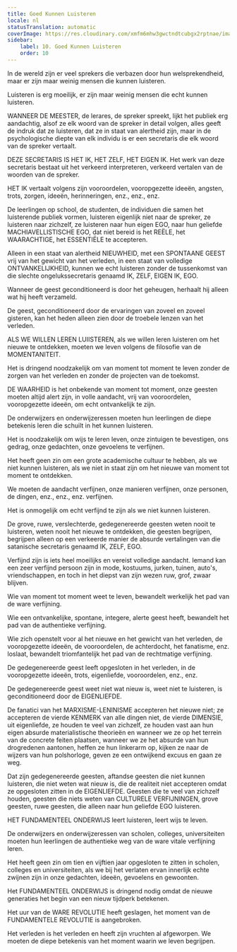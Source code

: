 ```yaml
---
title: Goed Kunnen Luisteren
locale: nl
statusTranslation: automatic
coverImage: https://res.cloudinary.com/xmfm6mhw3gwctndtcubgx2rptnae/image/upload/v1740337243/small_cover_educacion_fundamental_a051170f1c.webp
sidebar:
    label: 10. Goed Kunnen Luisteren
    order: 10
---
```

In de wereld zijn er veel sprekers die verbazen door hun welsprekendheid, maar er zijn maar weinig mensen die kunnen luisteren.

Luisteren is erg moeilijk, er zijn maar weinig mensen die echt kunnen luisteren.

WANNEER DE MEESTER, de lerares, de spreker spreekt, lijkt het publiek erg aandachtig, alsof ze elk woord van de spreker in detail volgen, alles geeft de indruk dat ze luisteren, dat ze in staat van alertheid zijn, maar in de psychologische diepte van elk individu is er een secretaris die elk woord van de spreker vertaalt.

DEZE SECRETARIS IS HET IK, HET ZELF, HET EIGEN IK. Het werk van deze secretaris bestaat uit het verkeerd interpreteren, verkeerd vertalen van de woorden van de spreker.

HET IK vertaalt volgens zijn vooroordelen, vooropgezette ideeën, angsten, trots, zorgen, ideeën, herinneringen, enz., enz., enz.

De leerlingen op school, de studenten, de individuen die samen het luisterende publiek vormen, luisteren eigenlijk niet naar de spreker, ze luisteren naar zichzelf, ze luisteren naar hun eigen EGO, naar hun geliefde MACHIAVELLISTISCHE EGO, dat niet bereid is het REËLE, het WAARACHTIGE, het ESSENTIËLE te accepteren.

Alleen in een staat van alertheid NIEUWHEID, met een SPONTAANE GEEST vrij van het gewicht van het verleden, in een staat van volledige ONTVANKELIJKHEID, kunnen we echt luisteren zonder de tussenkomst van die slechte ongelukssecretaris genaamd IK, ZELF, EIGEN IK, EGO.

Wanneer de geest geconditioneerd is door het geheugen, herhaalt hij alleen wat hij heeft verzameld.

De geest, geconditioneerd door de ervaringen van zoveel en zoveel gisteren, kan het heden alleen zien door de troebele lenzen van het verleden.

ALS WE WILLEN LEREN LUIISTEREN, als we willen leren luisteren om het nieuwe te ontdekken, moeten we leven volgens de filosofie van de MOMENTANITEIT.

Het is dringend noodzakelijk om van moment tot moment te leven zonder de zorgen van het verleden en zonder de projecten van de toekomst.

DE WAARHEID is het onbekende van moment tot moment, onze geesten moeten altijd alert zijn, in volle aandacht, vrij van vooroordelen, vooropgezette ideeën, om echt ontvankelijk te zijn.

De onderwijzers en onderwijzeressen moeten hun leerlingen de diepe betekenis leren die schuilt in het kunnen luisteren.

Het is noodzakelijk om wijs te leren leven, onze zintuigen te bevestigen, ons gedrag, onze gedachten, onze gevoelens te verfijnen.

Het heeft geen zin om een grote academische cultuur te hebben, als we niet kunnen luisteren, als we niet in staat zijn om het nieuwe van moment tot moment te ontdekken.

We moeten de aandacht verfijnen, onze manieren verfijnen, onze personen, de dingen, enz., enz., enz. verfijnen.

Het is onmogelijk om echt verfijnd te zijn als we niet kunnen luisteren.

De grove, ruwe, verslechterde, gedegenereerde geesten weten nooit te luisteren, weten nooit het nieuwe te ontdekken, die geesten begrijpen, begrijpen alleen op een verkeerde manier de absurde vertalingen van die satanische secretaris genaamd IK, ZELF, EGO.

Verfijnd zijn is iets heel moeilijks en vereist volledige aandacht. Iemand kan een zeer verfijnd persoon zijn in mode, kostuums, jurken, tuinen, auto's, vriendschappen, en toch in het diepst van zijn wezen ruw, grof, zwaar blijven.

Wie van moment tot moment weet te leven, bewandelt werkelijk het pad van de ware verfijning.

Wie een ontvankelijke, spontane, integere, alerte geest heeft, bewandelt het pad van de authentieke verfijning.

Wie zich openstelt voor al het nieuwe en het gewicht van het verleden, de vooropgezette ideeën, de vooroordelen, de achterdocht, het fanatisme, enz. loslaat, bewandelt triomfantelijk het pad van de rechtmatige verfijning.

De gedegenereerde geest leeft opgesloten in het verleden, in de vooropgezette ideeën, trots, eigenliefde, vooroordelen, enz., enz.

De gedegenereerde geest weet niet wat nieuw is, weet niet te luisteren, is geconditioneerd door de EIGENLIEFDE.

De fanatici van het MARXISME-LENINISME accepteren het nieuwe niet; ze accepteren de vierde KENMERK van alle dingen niet, de vierde DIMENSIE, uit eigenliefde, ze houden te veel van zichzelf, ze houden vast aan hun eigen absurde materialistische theorieën en wanneer we ze op het terrein van de concrete feiten plaatsen, wanneer we ze het absurde van hun drogredenen aantonen, heffen ze hun linkerarm op, kijken ze naar de wijzers van hun polshorloge, geven ze een ontwijkend excuus en gaan ze weg.

Dat zijn gedegenereerde geesten, aftandse geesten die niet kunnen luisteren, die niet weten wat nieuw is, die de realiteit niet accepteren omdat ze opgesloten zitten in de EIGENLIEFDE. Geesten die te veel van zichzelf houden, geesten die niets weten van CULTURELE VERFIJNINGEN, grove geesten, ruwe geesten, die alleen naar hun geliefde EGO luisteren.

HET FUNDAMENTEEL ONDERWIJS leert luisteren, leert wijs te leven.

De onderwijzers en onderwijzeressen van scholen, colleges, universiteiten moeten hun leerlingen de authentieke weg van de ware vitale verfijning leren.

Het heeft geen zin om tien en vijftien jaar opgesloten te zitten in scholen, colleges en universiteiten, als we bij het verlaten ervan innerlijk echte zwijnen zijn in onze gedachten, ideeën, gevoelens en gewoonten.

Het FUNDAMENTEEL ONDERWIJS is dringend nodig omdat de nieuwe generaties het begin van een nieuw tijdperk betekenen.

Het uur van de WARE REVOLUTIE heeft geslagen, het moment van de FUNDAMENTELE REVOLUTIE is aangebroken.

Het verleden is het verleden en heeft zijn vruchten al afgeworpen. We moeten de diepe betekenis van het moment waarin we leven begrijpen.

